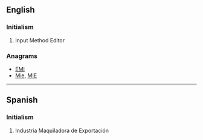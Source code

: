==English==
{{wikipedia|Input method editor}}

===Initialism===
{{head|en|initialism}}

# Input Method Editor

===Anagrams===
* [[EMI#English|EMI]]
* [[Mie#English|Mie]], [[MIE#English|MIE]]

----

==Spanish==

===Initialism===
{{head|es|initialism}}

# Industria Maquiladora de Exportación